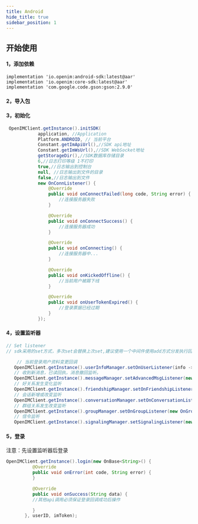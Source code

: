 ```yaml
---
title: Android
hide_title: true
sidebar_position: 1
---
```

## 开始使用


#### 1，添加依赖
    implementation 'io.openim:android-sdk:latest@aar'
    implementation 'io.openim:core-sdk:latest@aar'
    implementation 'com.google.code.gson:gson:2.9.0'

#### 2，导入包

#### 3，初始化

```java
 OpenIMClient.getInstance().initSDK(
            application, //Application
            Platform.ANDROID, // 当前平台
            Constant.getImApiUrl(),//SDK api地址
            Constant.getImWsUrl(),//SDK WebSocket地址
            getStorageDir(),//SDK数据库存储目录
            6,//日志打印等级 1不打印
            true,//日志输出到控制台
            null, //日志输出到文件的目录
            false,//日志输出到文件
            new OnConnListener() {
                @Override
                public void onConnectFailed(long code, String error) {
                    //连接服务器失败
                }

                @Override
                public void onConnectSuccess() {
                    //连接服务器成功
                }

                @Override
                public void onConnecting() {
                    //连接服务器中...
                }

                @Override
                public void onKickedOffline() {
                    //当前用户被踢下线
                }

                @Override
                public void onUserTokenExpired() {
                    //登录票据已经过期
                }
            });
```

#### 4，设置监听器
```java
// Set listener
// sdk采用的set方式，多次set会替换上次set,建议使用一个中间件使用add方式分发执行回调,参考demo IMEvent这个类

    // 当前登录用户资料变更回调
   OpenIMClient.getInstance().userInfoManager.setOnUserListener(info -> {});
   // 收到新消息，已读回执，消息撤回监听。
   OpenIMClient.getInstance().messageManager.setAdvancedMsgListener(new OnAdvanceMsgListener() { }
   // 好关系发生变化监听
   OpenIMClient.getInstance().friendshipManager.setOnFriendshipListener(new OnFriendshipListener() {}
   // 会话新增或改变监听
   OpenIMClient.getInstance().conversationManager.setOnConversationListener(new OnConversationListener() {}
   // 群组关系发生改变监听
   OpenIMClient.getInstance().groupManager.setOnGroupListener(new OnGroupListener() {}
   // 信令监听
   OpenIMClient.getInstance().signalingManager.setSignalingListener(new OnSignalingListener()

```

#### 5，登录
 注意：先设置监听器后登录
```java
OpenIMClient.getInstance().login(new OnBase<String>() {
          @Override
          public void onError(int code, String error) {
          }

          @Override
          public void onSuccess(String data) {
          //其他api调用必须保证登录回调成功后操作

          }
       }, userID, imToken);
```